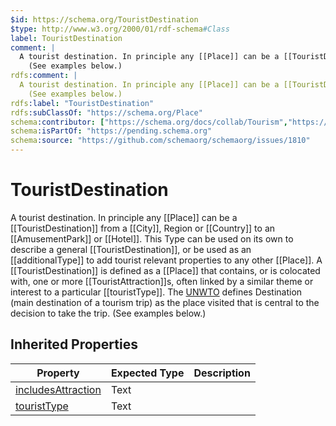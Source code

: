 ```yaml
---
$id: https://schema.org/TouristDestination
$type: http://www.w3.org/2000/01/rdf-schema#Class
label: TouristDestination
comment: |
  A tourist destination. In principle any [[Place]] can be a [[TouristDestination]] from a [[City]], Region or [[Country]] to an [[AmusementPark]] or [[Hotel]]. This Type can be used on its own to describe a general [[TouristDestination]], or be used as an [[additionalType]] to add tourist relevant properties to any other [[Place]].  A [[TouristDestination]] is defined as a [[Place]] that contains, or is colocated with, one or more [[TouristAttraction]]s, often linked by a similar theme or interest to a particular [[touristType]]. The [UNWTO](http://www2.unwto.org/) defines Destination (main destination of a tourism trip) as the place visited that is central to the decision to take the trip.
    (See examples below.)
rdfs:comment: |
  A tourist destination. In principle any [[Place]] can be a [[TouristDestination]] from a [[City]], Region or [[Country]] to an [[AmusementPark]] or [[Hotel]]. This Type can be used on its own to describe a general [[TouristDestination]], or be used as an [[additionalType]] to add tourist relevant properties to any other [[Place]].  A [[TouristDestination]] is defined as a [[Place]] that contains, or is colocated with, one or more [[TouristAttraction]]s, often linked by a similar theme or interest to a particular [[touristType]]. The [UNWTO](http://www2.unwto.org/) defines Destination (main destination of a tourism trip) as the place visited that is central to the decision to take the trip.
    (See examples below.)
rdfs:label: "TouristDestination"
rdfs:subClassOf: "https://schema.org/Place"
schema:contributor: ["https://schema.org/docs/collab/Tourism","https://schema.org/docs/collab/IIT-CNR.it"]
schema:isPartOf: "https://pending.schema.org"
schema:source: "https://github.com/schemaorg/schemaorg/issues/1810"
---
```


# TouristDestination

A tourist destination. In principle any [[Place]] can be a [[TouristDestination]] from a [[City]], Region or [[Country]] to an [[AmusementPark]] or [[Hotel]]. This Type can be used on its own to describe a general [[TouristDestination]], or be used as an [[additionalType]] to add tourist relevant properties to any other [[Place]].  A [[TouristDestination]] is defined as a [[Place]] that contains, or is colocated with, one or more [[TouristAttraction]]s, often linked by a similar theme or interest to a particular [[touristType]]. The [UNWTO](http://www2.unwto.org/) defines Destination (main destination of a tourism trip) as the place visited that is central to the decision to take the trip.
  (See examples below.)

## Inherited Properties

| Property | Expected Type | Description |
| --- | --- | --- |
| [includesAttraction](https://schema.org/includesAttraction) | Text |  |
| [touristType](https://schema.org/touristType) | Text |  |
